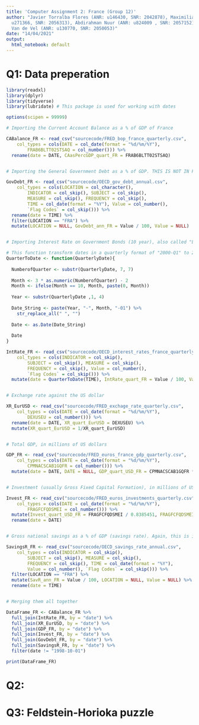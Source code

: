 ```yaml
---
title: 'Computer Assignment 2: France (Group 12)'
author: "Javier Torralba Flores (ANR: u146430, SNR: 2042878), Maximilian Grotz (ANR:
  u271366, SNR: 2056313), Abdirahman Nuur (ANR: u824009 , SNR: 2057152) and Mathieu
  Van de Vel (ANR: u130770, SNR: 2050053)"
date: "14/04/2021"
output:
  html_notebook: default
---
```


# Q1: Data preperation

```r
library(readxl)
library(dplyr)
library(tidyverse)
library(lubridate) # This package is used for working with dates

options(scipen = 99999)

# Importing the Current Account Balance as a % of GDP of France

CABalance_FR <- read_csv("sourcecode/FRED_bop_france_quarterly.csv", 
    col_types = cols(DATE = col_date(format = "%d/%m/%Y"), 
        FRAB6BLTT02STSAQ = col_number())) %>%
  rename(date = DATE, CAasPercGDP_quart_FR = FRAB6BLTT02STSAQ)


# Importing the General Government Debt as a % of GDP. THIS IS NOT IN PERCENT! GOVERNMENT DEBT OF 100%  = 1

GovDebt_FR <- read_csv("sourcecode/OECD_gov_debt_annual.csv", 
    col_types = cols(LOCATION = col_character(), 
        INDICATOR = col_skip(), SUBJECT = col_skip(), 
        MEASURE = col_skip(), FREQUENCY = col_skip(), 
        TIME = col_date(format = "%Y"), Value = col_number(), 
        `Flag Codes` = col_skip())) %>%
  rename(date = TIME) %>%
  filter(LOCATION == "FRA") %>%
  mutate(LOCATION = NULL, GovDebt_ann_FR = Value / 100, Value = NULL)


# Importing Interest Rate on Government Bonds (10 year), also called "Long term interest rate", in %/annum

# This function transform dates in a quarterly format of "2000-Q1" to 2000-01-01
QuarterToDate <- function(QuarterlyDate){
  
  NumberofQuarter <- substr(QuarterlyDate, 7, 7)
  
  Month <- 3 * as.numeric(NumberofQuarter) - 2
  Month <- ifelse(Month == 10, Month, paste(0, Month))
  
  Year <- substr(QuarterlyDate ,1, 4)
  
  Date_String <- paste(Year, "-", Month, "-01") %>%
    str_replace_all(" ", "")
  
  Date <- as.Date(Date_String)
  
  Date
}

IntRate_FR <- read_csv("sourcecode/OECD_interest_rates_france_quarterly.csv", 
    col_types = cols(INDICATOR = col_skip(), 
        SUBJECT = col_skip(), MEASURE = col_skip(), 
        FREQUENCY = col_skip(), Value = col_number(), 
        `Flag Codes` = col_skip())) %>%
  mutate(date = QuarterToDate(TIME), IntRate_quart_FR = Value / 100, Value = NULL, TIME = NULL, LOCATION = NULL)


# Exchange rate against the US dollar

XR_EurUSD <- read_csv("sourcecode/FRED_exchage_rate_quarterly.csv", 
    col_types = cols(DATE = col_date(format = "%d/%m/%Y"), 
        DEXUSEU = col_number())) %>%
  rename(date = DATE, XR_quart_EurUSD = DEXUSEU) %>%
  mutate(XR_quart_EurUSD = 1/XR_quart_EurUSD)


# Total GDP, in millions of US dollars

GDP_FR <- read_csv("sourcecode/FRED_euros_france_gdp_quarterly.csv", 
    col_types = cols(DATE = col_date(format = "%d/%m/%Y"), 
        CPMNACSCAB1GQFR = col_number())) %>%
  mutate(date = DATE, DATE = NULL, GDP_quart_USD_FR = CPMNACSCAB1GQFR * 1000000 / 0.8385451, CPMNACSCAB1GQFR = NULL)


# Investment (usually Gross Fixed Capital Formation), in millions of US dollars

Invest_FR <- read_csv("sourcecode/FRED_euros_investments_quarterly.csv", 
    col_types = cols(DATE = col_date(format = "%d/%m/%Y"), 
        FRAGFCFQDSMEI = col_number())) %>%
  mutate(Invest_quart_USD_FR = FRAGFCFQDSMEI / 0.8385451, FRAGFCFQDSMEI = NULL) %>%
  rename(date = DATE)


# Gross national savings as a % of GDP (savings rate). Again, this is in decimals, and not percent

SavingsR_FR <- read_csv("sourcecode/OECD_savings_rate_annual.csv", 
    col_types = cols(INDICATOR = col_skip(), 
        SUBJECT = col_skip(), MEASURE = col_skip(), 
        FREQUENCY = col_skip(), TIME = col_date(format = "%Y"), 
        Value = col_number(), `Flag Codes` = col_skip())) %>%
  filter(LOCATION == "FRA") %>%
  mutate(SavR_ann_FR = Value / 100, LOCATION = NULL, Value = NULL) %>%
  rename(date = TIME)


# Merging them all together

DataFrame_FR <- CABalance_FR %>%
  full_join(IntRate_FR, by = "date") %>%
  full_join(XR_EurUSD, by = "date") %>%
  full_join(GDP_FR, by = "date") %>%
  full_join(Invest_FR, by = "date") %>%
  full_join(GovDebt_FR, by = "date") %>%
  full_join(SavingsR_FR, by = "date") %>%
  filter(date != "1998-10-01")

print(DataFrame_FR)


```




# Q2: 



# Q3: Feldstein-Horioka puzzle

